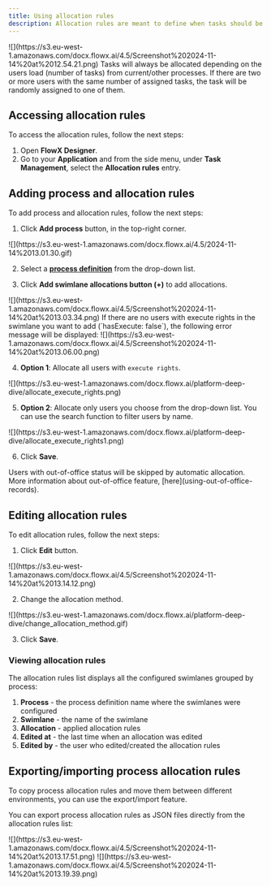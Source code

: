 ```yaml
---
title: Using allocation rules
description: Allocation rules are meant to define when tasks should be auto-assigned to users when they reach a swimlane that has a specific role configured (for example, specific tasks will be assigned for the _front office_ and specific tasks for the _back office_ only).
---
```


<Frame>
![](https://s3.eu-west-1.amazonaws.com/docx.flowx.ai/4.5/Screenshot%202024-11-14%20at%2012.54.21.png)
</Frame>

<Info>
Tasks will always be allocated depending on the users load (number of tasks) from current/other processes. If there are two or more users with the same number of assigned tasks, the task will be randomly assigned to one of them.
</Info>

## Accessing allocation rules

To access the allocation rules, follow the next steps:

1. Open **FlowX Designer**.
2. Go to your **Application** and from the side menu, under **Task Management**, select the **Allocation rules** entry.

## Adding process and allocation rules

To add process and allocation rules, follow the next steps:

1. Click **Add process** button, in the top-right corner.

<Frame>
![](https://s3.eu-west-1.amazonaws.com/docx.flowx.ai/4.5/2024-11-14%2013.01.30.gif)
</Frame>

2.  Select a [**process definition**](../../../building-blocks/process/process-definition) from the drop-down list.

3.  Click **Add swimlane allocations button (+)** to add allocations.

<Frame>
![](https://s3.eu-west-1.amazonaws.com/docx.flowx.ai/4.5/Screenshot%202024-11-14%20at%2013.03.34.png)
</Frame>

<Info>
If there are no users with execute rights in the swimlane you want to add (`hasExecute: false`), the following error message will be displayed:
<Frame>
![](https://s3.eu-west-1.amazonaws.com/docx.flowx.ai/4.5/Screenshot%202024-11-14%20at%2013.06.00.png)
</Frame>

</Info>



4.  **Option 1**: Allocate all users with `execute rights`.

<Frame>
![](https://s3.eu-west-1.amazonaws.com/docx.flowx.ai/platform-deep-dive/allocate_execute_rights.png)
</Frame>

5.  **Option 2**: Allocate only users you choose from the drop-down list. You can use the search function to filter users by name.

<Frame>
![](https://s3.eu-west-1.amazonaws.com/docx.flowx.ai/platform-deep-dive/allocate_execute_rights1.png)
</Frame>

6.  Click **Save**.

<Info>
Users with out-of-office status will be skipped by automatic allocation. More information about out-of-office feature, [here](using-out-of-office-records).
</Info>

## Editing allocation rules

To edit allocation rules, follow the next steps:

1. Click **Edit** button.

<Frame>
![](https://s3.eu-west-1.amazonaws.com/docx.flowx.ai/4.5/Screenshot%202024-11-14%20at%2013.14.12.png)
</Frame>

2.  Change the allocation method.

<Frame>
![](https://s3.eu-west-1.amazonaws.com/docx.flowx.ai/platform-deep-dive/change_allocation_method.gif)
</Frame>

3.  Click **Save**.

### Viewing allocation rules

The allocation rules list displays all the configured swimlanes grouped by process:

1. **Process** - the process definition name where the swimlanes were configured
2. **Swimlane** - the name of the swimlane
3. **Allocation** - applied allocation rules
4. **Edited at** - the last time when an allocation was edited
5. **Edited by** - the user who edited/created the allocation rules


## Exporting/importing process allocation rules

To copy process allocation rules and move them between different environments, you can use the export/import feature.

You can export process allocation rules as JSON files directly from the allocation rules list:

<Frame>
![](https://s3.eu-west-1.amazonaws.com/docx.flowx.ai/4.5/Screenshot%202024-11-14%20at%2013.17.51.png)
</Frame>

<Frame>
![](https://s3.eu-west-1.amazonaws.com/docx.flowx.ai/4.5/Screenshot%202024-11-14%20at%2013.19.39.png)
</Frame>